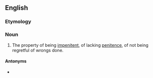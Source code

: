 ==English==

===Etymology===
{{prefix|en|im|penitence}}

===Noun===
{{en-noun|-|s}}

# The property of being [[impenitent]], of lacking [[penitence]], of not being regretful of wrongs done.

====Antonyms====
* {{l|en|penitence}}